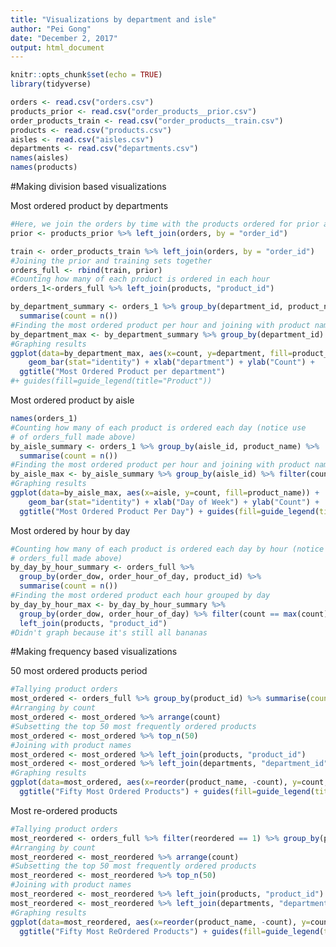 ```yaml
---
title: "Visualizations by department and isle"
author: "Pei Gong"
date: "December 2, 2017"
output: html_document
---
```


```r
knitr::opts_chunk$set(echo = TRUE)
library(tidyverse)
```


```r
orders <- read.csv("orders.csv")
products_prior <- read.csv("order_products__prior.csv")
order_products_train <- read.csv("order_products__train.csv")
products <- read.csv("products.csv")
aisles <- read.csv("aisles.csv")
departments <- read.csv("departments.csv")
names(aisles)
names(products)
```

#Making division based visualizations

Most ordered product by departments
```r
#Here, we join the orders by time with the products ordered for prior and train set orders
prior <- products_prior %>% left_join(orders, by = "order_id")

train <- order_products_train %>% left_join(orders, by = "order_id")
#Joining the prior and training sets together
orders_full <- rbind(train, prior) 
#Counting how many of each product is ordered in each hour 
orders_1<-orders_full %>% left_join(products, "product_id") 

by_department_summary <- orders_1 %>% group_by(department_id, product_name) %>%
  summarise(count = n())
#Finding the most ordered product per hour and joining with product names
by_department_max <- by_department_summary %>% group_by(department_id) %>% filter(count == max(count)) %>%  left_join(departments, "department_id")
#Graphing results 
ggplot(data=by_department_max, aes(x=count, y=department, fill=product_name)) +
    geom_bar(stat="identity") + xlab("department") + ylab("Count") + 
  ggtitle("Most Ordered Product per department") 
#+ guides(fill=guide_legend(title="Product"))
```

Most ordered product by aisle
```r
names(orders_1)
#Counting how many of each product is ordered each day (notice use 
# of orders_full made above)
by_aisle_summary <- orders_1 %>% group_by(aisle_id, product_name) %>%
  summarise(count = n())
#Finding the most ordered product per hour and joining with product names
by_aisle_max <- by_aisle_summary %>% group_by(aisle_id) %>% filter(count == max(count)) %>% left_join(aisles, "aisle_id")
#Graphing results
ggplot(data=by_aisle_max, aes(x=aisle, y=count, fill=product_name)) +
    geom_bar(stat="identity") + xlab("Day of Week") + ylab("Count") + 
  ggtitle("Most Ordered Product Per Day") + guides(fill=guide_legend(title="Product"))
```

Most ordered by hour by day
```r
#Counting how many of each product is ordered each day by hour (notice use of 
# orders_full made above)
by_day_by_hour_summary <- orders_full %>% 
  group_by(order_dow, order_hour_of_day, product_id) %>% 
  summarise(count = n())
#Finding the most ordered product each hour grouped by day
by_day_by_hour_max <- by_day_by_hour_summary %>% 
  group_by(order_dow, order_hour_of_day) %>% filter(count == max(count)) %>%
  left_join(products, "product_id")
#Didn't graph because it's still all bananas
```

#Making frequency based visualizations

50 most ordered products period
```r
#Tallying product orders
most_ordered <- orders_full %>% group_by(product_id) %>% summarise(count = n()) 
#Arranging by count
most_ordered <- most_ordered %>% arrange(count) 
#Subsetting the top 50 most frequently ordered products
most_ordered <- most_ordered %>% top_n(50)
#Joining with product names
most_ordered <- most_ordered %>% left_join(products, "product_id") 
most_ordered <- most_ordered %>% left_join(departments, "department_id")
#Graphing results
ggplot(data=most_ordered, aes(x=reorder(product_name, -count), y=count, fill = department)) + geom_bar(stat="identity") + coord_flip() + xlab("Count") + ylab("Product") + 
  ggtitle("Fifty Most Ordered Products") + guides(fill=guide_legend(title = "Department"))+ scale_fill_brewer(palette="YlGn")
```

Most re-ordered products
```r
#Tallying product orders
most_reordered <- orders_full %>% filter(reordered == 1) %>% group_by(product_id) %>% summarise(count = n()) 
#Arranging by count
most_reordered <- most_reordered %>% arrange(count) 
#Subsetting the top 50 most frequently ordered products
most_reordered <- most_reordered %>% top_n(50)
#Joining with product names
most_reordered <- most_reordered %>% left_join(products, "product_id") 
most_reordered <- most_reordered %>% left_join(departments, "department_id")
#Graphing results
ggplot(data=most_reordered, aes(x=reorder(product_name, -count), y=count, fill = department)) + geom_bar(stat="identity") + coord_flip() + xlab("Count") + ylab("Product") + 
  ggtitle("Fifty Most ReOrdered Products") + guides(fill=guide_legend(title = "Department"))+ scale_fill_brewer(palette="YlGn")
```

